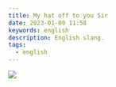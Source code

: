 ```yaml
---
title: My hat off to you Sir
date: 2023-01-09 11:58
keywords: english
description: English slang.
tags:
  - english
---
```

![](https://media.istockphoto.com/id/857350202/photo/i-take-my-hat-off-to-you-sir.jpg?s=170667a&w=0&k=20&c=XnUFqhwK53RXdAyyzuRRYBoqEHObvoMWyZi1eiwhDSU=)